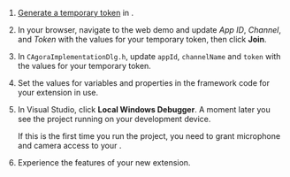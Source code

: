 <PlatformWrapper platform="windows">

1. [Generate a temporary token](../reference/manage-agora-account#generate-a-temporary-token) in <Vg k="CONSOLE" /> .

2. In your browser, navigate to the <Link target="_blank" to="{{Global.DEMO_BASIC_VIDEO_CALL_URL}}"><Vg k="COMPANY" /> web demo</Link> and update _App ID_, _Channel_, and _Token_ with the values for your temporary token, then click **Join**.

3. In `CAgoraImplementationDlg.h`, update `appId`, `channelName` and `token` with the values for your temporary token.

4. Set the values for variables and properties in the framework code for your extension in use.

5.  In Visual Studio, click **Local Windows Debugger**. A moment later you see the project running on your development device.

    If this is the first time you run the project, you need to grant microphone and camera access to your <Vpl k="CLIENT"/>.

6. Experience the features of your new extension.

</PlatformWrapper>
